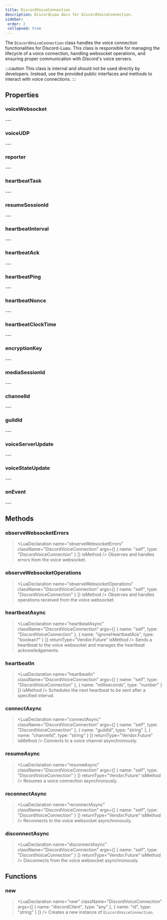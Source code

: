 ```yaml
---
title: DiscordVoiceConnection
description: DiscordLuau docs for DiscordVoiceConnection.
sidebar:
 order: 2
 collapsed: true
---
```

[//]: # (This file was automatically compiled through the Generator luau code under this repository)
[//]: # (if you want to edit the documentation of discord-luau, please write changes)
[//]: # (to the discord-luau repository itself, we extract the comments from discord-luau and translate)
[//]: # (them into markdown files that Nextra can interpret!)

[//]: # (----- DOCUMENT IMPORTS ----- )


[//]: # (----- DOCUMENT DESCRIPTION ----- )

The `DiscordVoiceConnection` class handles the voice connection functionalities for Discord-Luau. This class is responsible for managing the lifecycle of a voice connection, handling websocket operations, and ensuring proper communication with Discord's voice servers.

:::caution
This class is internal and should not be used directly by developers. Instead, use the provided public interfaces and methods to interact with voice connections.
:::

[//]: # (----- DOCUMENT PROPERTIES ----- )

## Properties

### voiceWebsocket

<LuaProperty name="DiscordVoiceConnection.voiceWebsocket" type="Network.DiscordWebsocket" />
---
	
### voiceUDP

<LuaProperty name="DiscordVoiceConnection.voiceUDP" type="Network.VoiceUDP" />
---
	
### reporter

<LuaProperty name="DiscordVoiceConnection.reporter" type="Vendor.Console" />
---
	
### heartbeatTask

<LuaProperty name="DiscordVoiceConnection.heartbeatTask" type="thread?" />
---
	
### resumeSessionId

<LuaProperty name="DiscordVoiceConnection.resumeSessionId" type="string" />
---
	
### heartbeatInterval

<LuaProperty name="DiscordVoiceConnection.heartbeatInterval" type="number" />
---
	
### heartbeatAck

<LuaProperty name="DiscordVoiceConnection.heartbeatAck" type="boolean?" />
---
	
### heartbeatPing

<LuaProperty name="DiscordVoiceConnection.heartbeatPing" type="number?" />
---
	
### heartbeatNonce

<LuaProperty name="DiscordVoiceConnection.heartbeatNonce" type="number?" />
---
	
### heartbeatClockTime

<LuaProperty name="DiscordVoiceConnection.heartbeatClockTime" type="number?" />
---
	
### encryptionKey

<LuaProperty name="DiscordVoiceConnection.encryptionKey" type="buffer" />
---
	
### mediaSessionId

<LuaProperty name="DiscordVoiceConnection.mediaSessionId" type="string" />
---
	
### channelId

<LuaProperty name="DiscordVoiceConnection.channelId" type="string" />
---
	
### guildId

<LuaProperty name="DiscordVoiceConnection.guildId" type="string" />
---
	
### voiceServerUpdate

<LuaProperty name="DiscordVoiceConnection.voiceServerUpdate" type="{ endpoint: string, token: string, guildId: string, }" />
---
	
### voiceStateUpdate

<LuaProperty name="DiscordVoiceConnection.voiceStateUpdate" type="{ sessionId: string, }" />
---
	
### onEvent

<LuaProperty name="DiscordVoiceConnection.onEvent" type="Vendor.Signal" />
---
	

[//]: # (----- DOCUMENT METHODS ----- )

## Methods

### observeWebsocketErrors

> <LuaDeclaration name="observeWebsocketErrors" className="DiscordVoiceConnection" args={[ { name: "self", type: "DiscordVoiceConnection" } ]} isMethod />
Observes and handles errors from the voice websocket.
### observeWebsocketOperations

> <LuaDeclaration name="observeWebsocketOperations" className="DiscordVoiceConnection" args={[ { name: "self", type: "DiscordVoiceConnection" } ]} isMethod />
Observes and handles operations received from the voice websocket.
### heartbeatAsync

> <LuaDeclaration name="heartbeatAsync" className="DiscordVoiceConnection" args={[ { name: "self", type: "DiscordVoiceConnection" }, { name: "ignoreHeartbeatAck", type: "boolean?" } ]} returnType="Vendor.Future" isMethod />
Sends a heartbeat to the voice websocket and manages the heartbeat acknowledgements.
### heartbeatIn

> <LuaDeclaration name="heartbeatIn" className="DiscordVoiceConnection" args={[ { name: "self", type: "DiscordVoiceConnection" }, { name: "milliseconds", type: "number" } ]} isMethod />
Schedules the next heartbeat to be sent after a specified interval.
### connectAsync

> <LuaDeclaration name="connectAsync" className="DiscordVoiceConnection" args={[ { name: "self", type: "DiscordVoiceConnection" }, { name: "guildId", type: "string" }, { name: "channelId", type: "string" } ]} returnType="Vendor.Future" isMethod />
Connects to a voice channel asynchronously.
### resumeAsync

> <LuaDeclaration name="resumeAsync" className="DiscordVoiceConnection" args={[ { name: "self", type: "DiscordVoiceConnection" } ]} returnType="Vendor.Future" isMethod />
Resumes a voice connection asynchronously.
### reconnectAsync

> <LuaDeclaration name="reconnectAsync" className="DiscordVoiceConnection" args={[ { name: "self", type: "DiscordVoiceConnection" } ]} returnType="Vendor.Future" isMethod />
Reconnects to the voice websocket asynchronously.
### disconnectAsync

> <LuaDeclaration name="disconnectAsync" className="DiscordVoiceConnection" args={[ { name: "self", type: "DiscordVoiceConnection" } ]} returnType="Vendor.Future" isMethod />
Disconnects from the voice websocket asynchronously.

[//]: # (----- DOCUMENT FUNCTIONS ----- )

## Functions

### new

> <LuaDeclaration name="new" className="DiscordVoiceConnection" args={[ { name: "discordClient", type: "any" }, { name: "id", type: "string" } ]} />
Creates a new instance of `DiscordVoiceConnection`.

